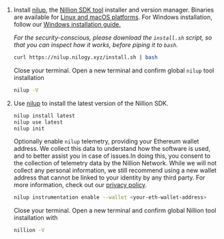 1. Install [nilup](/nilup), the [Nillion SDK tool](/nillion-sdk-and-tools#nillion-sdk-tools) installer and version manager. Binaries are available for [Linux and macOS platforms](/limitations#platforms). For Windows installation, follow our [Windows installation guide.](/installation#windows-guide)

   _For the security-conscious, please download the `install.sh` script, so that you can inspect how
   it works, before piping it to `bash`._

   ```bash
   curl https://nilup.nilogy.xyz/install.sh | bash
   ```

   Close your terminal. Open a new terminal and confirm global `nilup` tool installation

   ```bash
   nilup -V
   ```

2. Use [nilup](/nilup) to install the latest version of the Nillion SDK.

   ```bash
   nilup install latest
   nilup use latest
   nilup init
   ```

   Optionally enable `nilup` telemetry, providing your Ethereum wallet address. We collect this data to understand how the software is used, and to better assist you in case of issues.In doing this, you consent to the collection of telemetry data by the Nillion Network. While we will not collect any personal information, we still recommend using a new wallet address that cannot be linked to your identity by any third party.
   For more information, check out our [privacy policy](https://nillion.com/privacy/).

   ```bash
   nilup instrumentation enable --wallet <your-eth-wallet-address>
   ```

   Close your terminal. Open a new terminal and confirm global Nillion tool installation with

   ```bash
   nillion -V
   ```
